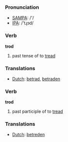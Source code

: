 === Pronunciation ===
*[[w:SAMPA|SAMPA]]: /'/
*[[w:IPA|IPA]]: /'tɻɔd/

=== Verb ===

'''trod'''

# past tense of to [[tread]]

=== Translations ===
*[[Dutch]]: [[betrad]], [[betraden]]

=== Verb ===

'''trod'''

# past participle of to [[tread]]

=== Translations ===
*[[Dutch]]: [[betreden]]